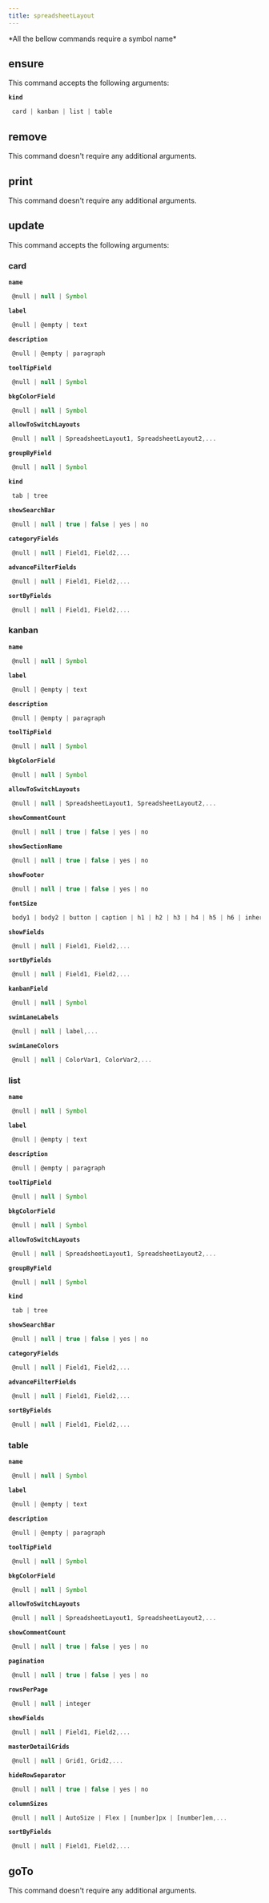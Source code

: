 ```yaml
---
title: spreadsheetLayout
---
```



  <Callout type="error" emoji="">
   *All the bellow commands require a symbol name*
  </Callout>

## ensure

This command accepts the following arguments:

**`kind`**
```js filename="type"
 card | kanban | list | table
```

## remove

This command doesn't require any additional arguments.


## print

This command doesn't require any additional arguments.


## update

This command accepts the following arguments:

### card
**`name`**
```js filename="type"
 @null | null | Symbol
```
**`label`**
```js filename="type"
 @null | @empty | text
```
**`description`**
```js filename="type"
 @null | @empty | paragraph
```
**`toolTipField`**
```js filename="type"
 @null | null | Symbol
```
**`bkgColorField`**
```js filename="type"
 @null | null | Symbol
```
**`allowToSwitchLayouts`**
```js filename="type"
 @null | null | SpreadsheetLayout1, SpreadsheetLayout2,...
```
**`groupByField`**
```js filename="type"
 @null | null | Symbol
```
**`kind`**
```js filename="type"
 tab | tree
```
**`showSearchBar`**
```js filename="type"
 @null | null | true | false | yes | no
```
**`categoryFields`**
```js filename="type"
 @null | null | Field1, Field2,...
```
**`advanceFilterFields`**
```js filename="type"
 @null | null | Field1, Field2,...
```
**`sortByFields`**
```js filename="type"
 @null | null | Field1, Field2,...
```
### kanban
**`name`**
```js filename="type"
 @null | null | Symbol
```
**`label`**
```js filename="type"
 @null | @empty | text
```
**`description`**
```js filename="type"
 @null | @empty | paragraph
```
**`toolTipField`**
```js filename="type"
 @null | null | Symbol
```
**`bkgColorField`**
```js filename="type"
 @null | null | Symbol
```
**`allowToSwitchLayouts`**
```js filename="type"
 @null | null | SpreadsheetLayout1, SpreadsheetLayout2,...
```
**`showCommentCount`**
```js filename="type"
 @null | null | true | false | yes | no
```
**`showSectionName`**
```js filename="type"
 @null | null | true | false | yes | no
```
**`showFooter`**
```js filename="type"
 @null | null | true | false | yes | no
```
**`fontSize`**
```js filename="type"
 body1 | body2 | button | caption | h1 | h2 | h3 | h4 | h5 | h6 | inherit | overline | subtitle1 | subtitle2 | subtitle3 | subtitle4
```
**`showFields`**
```js filename="type"
 @null | null | Field1, Field2,...
```
**`sortByFields`**
```js filename="type"
 @null | null | Field1, Field2,...
```
**`kanbanField`**
```js filename="type"
 @null | null | Symbol
```
**`swimLaneLabels`**
```js filename="type"
 @null | null | label,...
```
**`swimLaneColors`**
```js filename="type"
 @null | null | ColorVar1, ColorVar2,...
```
### list
**`name`**
```js filename="type"
 @null | null | Symbol
```
**`label`**
```js filename="type"
 @null | @empty | text
```
**`description`**
```js filename="type"
 @null | @empty | paragraph
```
**`toolTipField`**
```js filename="type"
 @null | null | Symbol
```
**`bkgColorField`**
```js filename="type"
 @null | null | Symbol
```
**`allowToSwitchLayouts`**
```js filename="type"
 @null | null | SpreadsheetLayout1, SpreadsheetLayout2,...
```
**`groupByField`**
```js filename="type"
 @null | null | Symbol
```
**`kind`**
```js filename="type"
 tab | tree
```
**`showSearchBar`**
```js filename="type"
 @null | null | true | false | yes | no
```
**`categoryFields`**
```js filename="type"
 @null | null | Field1, Field2,...
```
**`advanceFilterFields`**
```js filename="type"
 @null | null | Field1, Field2,...
```
**`sortByFields`**
```js filename="type"
 @null | null | Field1, Field2,...
```
### table
**`name`**
```js filename="type"
 @null | null | Symbol
```
**`label`**
```js filename="type"
 @null | @empty | text
```
**`description`**
```js filename="type"
 @null | @empty | paragraph
```
**`toolTipField`**
```js filename="type"
 @null | null | Symbol
```
**`bkgColorField`**
```js filename="type"
 @null | null | Symbol
```
**`allowToSwitchLayouts`**
```js filename="type"
 @null | null | SpreadsheetLayout1, SpreadsheetLayout2,...
```
**`showCommentCount`**
```js filename="type"
 @null | null | true | false | yes | no
```
**`pagination`**
```js filename="type"
 @null | null | true | false | yes | no
```
**`rowsPerPage`**
```js filename="type"
 @null | null | integer
```
**`showFields`**
```js filename="type"
 @null | null | Field1, Field2,...
```
**`masterDetailGrids`**
```js filename="type"
 @null | null | Grid1, Grid2,...
```
**`hideRowSeparator`**
```js filename="type"
 @null | null | true | false | yes | no
```
**`columnSizes`**
```js filename="type"
 @null | null | AutoSize | Flex | [number]px | [number]em,...
```
**`sortByFields`**
```js filename="type"
 @null | null | Field1, Field2,...
```

## goTo


This command doesn't require any additional arguments.

